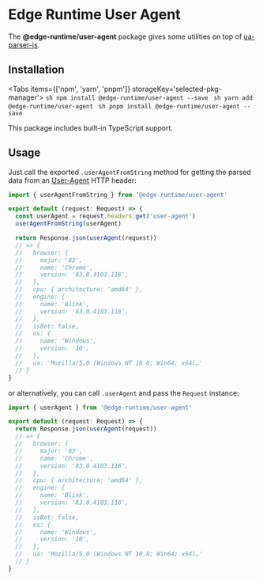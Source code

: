 
# Edge Runtime User Agent

The **@edge-runtime/user-agent** package gives some utilities on top of [ua-parser-js](https://faisalman.github.io/ua-parser-js/).

## Installation

<Tabs items={['npm', 'yarn', 'pnpm']} storageKey='selected-pkg-manager'>
  <Tab>```sh npm install @edge-runtime/user-agent --save ```</Tab>
  <Tab>```sh yarn add @edge-runtime/user-agent ```</Tab>
  <Tab>```sh pnpm install @edge-runtime/user-agent --save ```</Tab>
</Tabs>

This package includes built-in TypeScript support.

## Usage

Just call the exported `.userAgentFromString` method for getting the parsed data from an [User-Agent](https://developer.mozilla.org/en-US/docs/Web/HTTP/Headers/User-Agent) HTTP header:

```js
import { userAgentFromString } from '@edge-runtime/user-agent'

export default (request: Request) => {
  const userAgent = request.headers.get('user-agent')
  userAgentFromString(userAgent)

  return Response.json(userAgent(request))
  // => {
  //   browser: {
  //     major: '83',
  //     name: 'Chrome',
  //     version: '83.0.4103.116',
  //   },
  //   cpu: { architecture: 'amd64' },
  //   engine: {
  //     name: 'Blink',
  //     version: '83.0.4103.116',
  //   },
  //   isBot: false,
  //   os: {
  //     name: 'Windows',
  //     version: '10',
  //   },
  //   ua: 'Mozilla/5.0 (Windows NT 10.0; Win64; x64)…'
  // }
}
```

or alternatively, you can call `.userAgent` and pass the `Request` instance:

```ts
import { userAgent } from '@edge-runtime/user-agent'

export default (request: Request) => {
  return Response.json(userAgent(request))
  // => {
  //   browser: {
  //     major: '83',
  //     name: 'Chrome',
  //     version: '83.0.4103.116',
  //   },
  //   cpu: { architecture: 'amd64' },
  //   engine: {
  //     name: 'Blink',
  //     version: '83.0.4103.116',
  //   },
  //   isBot: false,
  //   os: {
  //     name: 'Windows',
  //     version: '10',
  //   },
  //   ua: 'Mozilla/5.0 (Windows NT 10.0; Win64; x64)…'
  // }
}
```
